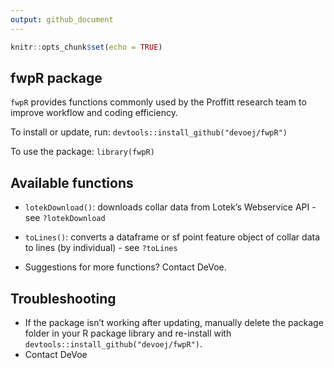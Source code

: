 ```yaml
---
output: github_document
---
```


<!-- README.md is generated from README.Rmd. Please edit that file -->

```r
knitr::opts_chunk$set(echo = TRUE)
```

## fwpR package
`fwpR` provides functions commonly used by the Proffitt research team to improve workflow and coding efficiency.

To install or update, run:
`devtools::install_github("devoej/fwpR")`

To use the package:
`library(fwpR)`

## Available functions
- `lotekDownload()`: downloads collar data from Lotek's Webservice API - see `?lotekDownload`
- `toLines()`: converts a dataframe or sf point feature object of collar data to lines (by individual) - see `?toLines`

- Suggestions for more functions? Contact DeVoe.

## Troubleshooting
- If the package isn't working after updating, manually delete the package folder in your R package library and re-install with `devtools::install_github("devoej/fwpR")`.
- Contact DeVoe
